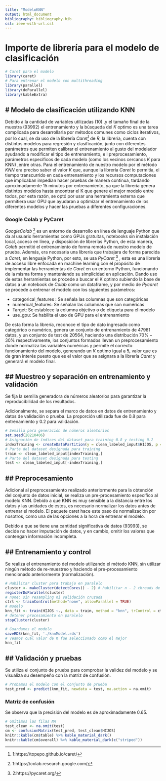 ```yaml
---
title: "ModeloKNN"
output: html_document
bibliography: bibliography.bib
csl: ieee-with-url.csl
---
```

# Importe de librería para el modelo de clasificación
```r
# Caret para el modelo
library(caret)
# Para entrenar el modelo con multithreading
library(parallel)
library(doParallel)
library(kableExtra)
```
# Modelo de clasificación utilizando KNN
---
Debido a la cantidad de variables utilizadas $(10)$ ,y el tamaño final de la muestra $(93992)$ el entrenamiento y la búsqueda del $K$ optimo es una tarea complicada para desarrollarla por métodos comunes como ciclos iterativos, por lo cual, se da uso de la librería $Caret$^[1:https://topepo.github.io/caret/] de $R$, la librería, cuenta con distintos modelos para regresión y clasificación, junto con diferentes parámetros que permiten calibrar el entrenamiento al gusto del modelador ayudando a modificar el tipo de entrenamiento,  e l preprocesamiento, parámetros específicos de cada modelo (como los vecinos cercanos $K$ para KNN) ,entre otras. Para el entrenamiento de nuestro modelo por el método $KNN$ era preciso saber el valor $K$ que, aunque la librería $Caret$  lo permitía, el tiempo transcurrido en cada entrenamiento y los recursos computaciones que implicaban impedían hacer pruebas de manera continua, tardando aproximadamente $15$ minutos por entrenamiento, ya que la librería genera distintos modelos hasta encontrar el K que genere el mejor modelo entre todos, por esta razón, se optó por usar una herramienta externa que permitiera usar GPU que ayudaran a optimizar el entrenamiento de los diferentes modelos y hacer las pruebas a diferentes configuraciones.

### Google Colab y PyCaret 

$Google Colab$ ^[1:https://colab.research.google.com/] es un entorno de desarrollo en línea de lenguaje Python que da al usuario herramientas como GPUs gratuitas, notebooks sin instalación local, acceso en línea, y disposición de librerías Python, de esta manera, $Colab$ permitió el entrenamiento de forma remota de nuestro modelo de prueba. 
Además, era necesaria una librería que trabajara de forma parecida a $Caret$, en lenguaje Python, por esto, se usa $PyCaret$ ^[2:https://pycaret.org/] , esta es una librería de acceso libre enfocada en machine learning con el propósito de implementar las herramientas de $Caret$ en un entorno Python, funcionando de la misma forma y manteniendo su simplicidad en aplicación.
Dando uso de estas herramientas se procede a buscar el K optimo subiendo la base de datos a un notebook de $Colab$ como un dataframe, y por medio de $Pycaret$  se procede a entrenar el modelo con los siguientes parámetros:

* categorical_features : Se señala las columnas que son categóricas
* numerical_features: Se señalan las columnas que son numéricas 
* Target: Se establece la columna objetivo o de etiqueta para el modelo 
* use_gpu: Se habilita el uso de GPU para el entrenamiento 

De esta forma  la librería, reconoce el tipo de dato ingresado como categórico o numérico,  genera un conjunto de entrenamiento  de $47981$ datos, y un conjunto de test de $20564$, haciendo una distribución $70\%-30\%$ respectivamente, los conjuntos formados llevan un preprocesamiento donde normaliza las variables numéricas y permite el correcto funcionamiento del modelo, generando un $K$ optimo igual a $5$, valor que es de gran interés puesto que es el valor que se asignara a la librería $Caret$ y generará el modelo final.


## Muestreo y separación en entrenamiento y validación
---
Se fija la semilla generadora de números aleatorios para garantizar la reproducibilidad de los resultados.

Adicionalmente, se separa el marco de datos en datos de entrenamiento y datos de validación o prueba. La proporción utilizada fue de $0.8$ para entrenamiento y $0.2$ para validación.

```r
# Semilla para generación de números aleatorios
set.seed(20210406)
# Asignación de índices del dataset para training 0.8 y testing 0.2 
indexTraining <- createDataPartition(y = clean_labeled_input$HIJOS, p = 0.8, list = FALSE)
# Parte del dataset designada para training
train <- clean_labeled_input[indexTraining,]
# Parte del dataset designada para testing
test <- clean_labeled_input[-indexTraining,]
```

## Preprocesamiento
---
Adicional al preprocesamiento realizado anteriormente para la obtención del conjunto de datos inicial, se realiza un pre-procesamiento específico al modelo KNN. Debido a que KNN es muy sensible a la distancia entre los datos y las unidades de estos, es necesario normalizar los datos antes de entrenar el modelo. El paquete caret hace este paso de normalización por nosotros, como una de las opciones a la hora de entrenar el modelo.

Debido a que se tiene una cantidad significativa de datos $(93993)$, se decide no hacer imputación de datos, y en cambio, omitir los valores que contengan información incompleta.

## Entrenamiento y control
---
Se realiza el entrenamiento del modelo utilizando el método KNN, sin utilizar ningún método de re-muestreo y haciendo el pre-procesamiento mencionado anteriormente (normalización).

```r
# Habilitar cluster para trabajo en paralelo
cluster <- makeCluster(detectCores() - 2) # habilitar n - 2 threads de la cpu
registerDoParallel(cluster)
# none: sin resampling ni validación cruzada
ctrl <- trainControl(method="none", allowParallel = TRUE)
# modelo
knn_fit <- train(HIJOS ~., data = train, method = "knn", trControl = ctrl, preProcess = c("center","scale"), tuneGrid=data.frame(k=5), na.action = na.omit)
# detener procesamiento en paralelo
stopCluster(cluster)
```
```r
# Guardamos el modelo
saveRDS(knn_fit, './knnModel.rds')
# veamos cuál valor de K fue seleccionado como el mejor
knn_fit
```
## Validación y pruebas
---
Se utiliza el conjunto de prueba para comprobar la validez del modelo y se visualiza su desempeño con la matriz de confusión.
```r
# Probamos el modelo con el conjunto de prueba
test_pred <- predict(knn_fit, newdata = test, na.action = na.omit)
```
### Matriz de confusión

Se observa que la precisión del modelo es de aproximadamente 0.65.
```r
# omitimos las filas NA
test_clean <- na.omit(test)
cm <- confusionMatrix(test_pred, test_clean$HIJOS)
knitr::kable(cm$table) %>% kable_material_dark()
knitr::kable(cm$overall) %>% kable_material_dark(c("striped"))
```
